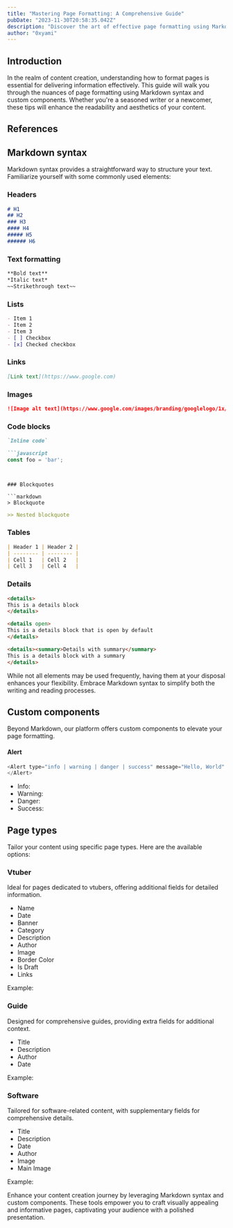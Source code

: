```yaml
---
title: "Mastering Page Formatting: A Comprehensive Guide"
pubDate: "2023-11-30T20:58:35.042Z"
description: "Discover the art of effective page formatting using Markdown syntax and diverse types."
author: "0xyami"
---
```



## Introduction

In the realm of content creation, understanding how to format pages is essential for delivering information effectively. This guide will walk you through the nuances of page formatting using Markdown syntax and custom components. Whether you're a seasoned writer or a newcomer, these tips will enhance the readability and aesthetics of your content.


## References
<Post url="/wiki/guides/creating-vtuber-page" />

## Markdown syntax

Markdown syntax provides a straightforward way to structure your text. Familiarize yourself with some commonly used elements:

### Headers



```markdown
# H1
## H2
### H3
#### H4
##### H5
###### H6
```


### Text formatting


```markdown
**Bold text**
*Italic text*
~~Strikethrough text~~
```


### Lists



```markdown
- Item 1
- Item 2
- Item 3
- [ ] Checkbox
- [x] Checked checkbox
```



### Links



```markdown
[Link text](https://www.google.com)
```


### Images



```markdown
![Image alt text](https://www.google.com/images/branding/googlelogo/1x/googlelogo_color_272x92dp.png)
```


### Code blocks

```markdown
`Inline code`
```

```markdown
```javascript
const foo = 'bar';
```
```


### Blockquotes

```markdown
> Blockquote
```

```markdown
>> Nested blockquote
```


### Tables



```markdown
| Header 1 | Header 2 |
| -------- | -------- |
| Cell 1   | Cell 2   |
| Cell 3   | Cell 4   |
```


### Details

```markdown
<details>
This is a details block
</details>
```

```markdown
<details open>
This is a details block that is open by default
</details>
```

```markdown
<details><summary>Details with summary</summary>
This is a details block with a summary
</details>
```


While not all elements may be used frequently, having them at your disposal enhances your flexibility. Embrace Markdown syntax to simplify both the writing and reading processes.

## Custom components

Beyond Markdown, our platform offers custom components to elevate your page formatting.

#### Alert



```javascript
<Alert type="info | warning | danger | success" message="Hello, World" includeCloseButton="false | true">
</Alert>
```

- Info: <Alert type="info" message="Hello, World" includeCloseButton={false} />
- Warning: <Alert type="warning" message="Hello, World" includeCloseButton={false} />
- Danger: <Alert type="danger" message="Hello, World" includeCloseButton={false} />
- Success: <Alert type="success" message="Hello, World" includeCloseButton={false} />




## Page types

Tailor your content using specific page types. Here are the available options:

### Vtuber

Ideal for pages dedicated to vtubers, offering additional fields for detailed information.

- Name
- Date
- Banner
- Category
- Description
- Author
- Image
- Border Color
- Is Draft
- Links

Example:

<script src="https://gist.github.com/VtuberWikiBot/5afe7eb33a8c6da6ab8c9863e7296883.js"></script>

### Guide

Designed for comprehensive guides, providing extra fields for additional context.

- Title
- Description
- Author
- Date

Example:
<script src="https://gist.github.com/VtuberWikiBot/7db90716e109c2e18fed81b924370cc4.js"></script>

### Software

Tailored for software-related content, with supplementary fields for comprehensive details.

- Title
- Description
- Date
- Author
- Image
- Main Image

Example:

<script src="https://gist.github.com/VtuberWikiBot/4869d8267ddffe48b6819daa8dd9cdba.js"></script>


Enhance your content creation journey by leveraging Markdown syntax and custom components. These tools empower you to craft visually appealing and informative pages, captivating your audience with a polished presentation.
